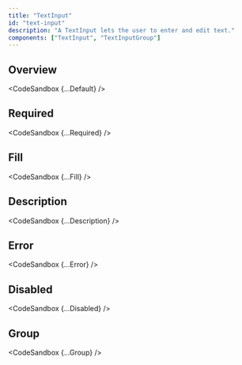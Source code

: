 ```yaml
---
title: "TextInput"
id: "text-input"
description: "A TextInput lets the user to enter and edit text."
components: ["TextInput", "TextInputGroup"]
---
```


## Overview


<CodeSandbox {...Default} />

## Required


<CodeSandbox {...Required} />

## Fill


<CodeSandbox {...Fill} />

## Description


<CodeSandbox {...Description} />

## Error


<CodeSandbox {...Error} />

## Disabled


<CodeSandbox {...Disabled} />

## Group


<CodeSandbox {...Group} />
